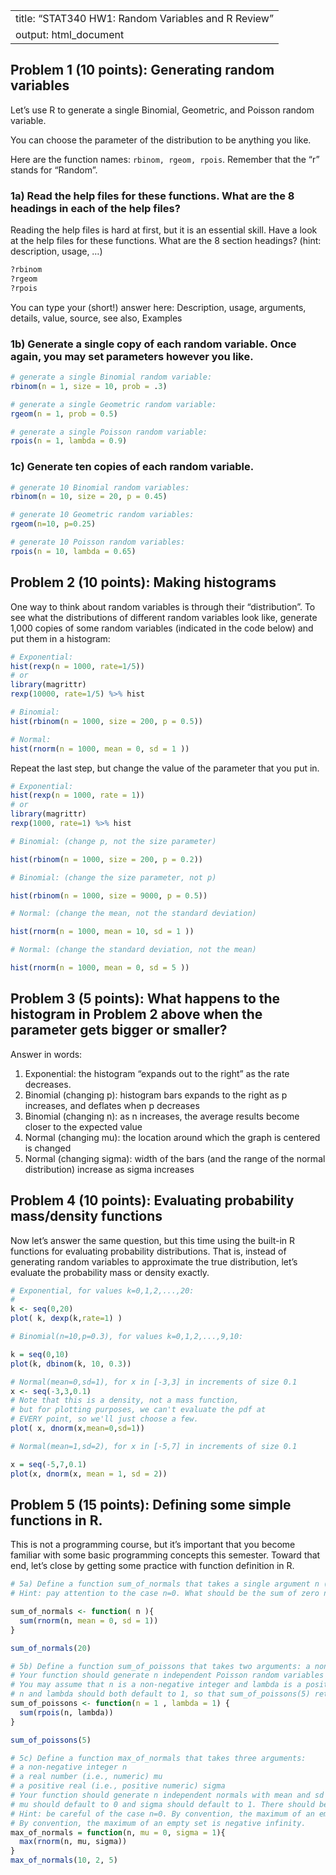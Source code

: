  
---
title: "STAT340 HW1: Random Variables and R Review"
output: html_document
---


## Problem 1 (10 points): Generating random variables

Let's use R to generate a single Binomial, Geometric, and Poisson random variable.

You can choose the parameter of the distribution to be anything you like.  

Here are the function names: `rbinom, rgeom, rpois`.
Remember that the "r" stands for "Random".

### 1a) Read the help files for these functions. What are the 8 headings in each of the help files? 

Reading the help files is hard at first, but it is an essential skill.  Have a look at the help files for these functions. What are the 8 section headings? (hint: description, usage, ...)

```r
?rbinom
?rgeom
?rpois
```

You can type your (short!) answer here: 
  Description, usage, arguments, details, value, source, see also, Examples

### 1b) Generate a single copy of each random variable. Once again, you may set parameters however you like.

```r

# generate a single Binomial random variable:
rbinom(n = 1, size = 10, prob = .3)

# generate a single Geometric random variable:
rgeom(n = 1, prob = 0.5)

# generate a single Poisson random variable:
rpois(n = 1, lambda = 0.9)
```

### 1c) Generate ten copies of each random variable.

```r
# generate 10 Binomial random variables:
rbinom(n = 10, size = 20, p = 0.45)

# generate 10 Geometric random variables:
rgeom(n=10, p=0.25)

# generate 10 Poisson random variables:
rpois(n = 10, lambda = 0.65)
```



## Problem 2 (10 points): Making histograms

One way to think about random variables is through their "distribution".
To see what the distributions of different random variables look like, generate 1,000 copies of some random variables (indicated in the code below) and put them in a histogram:

```r
# Exponential:
hist(rexp(n = 1000, rate=1/5))
# or 
library(magrittr)
rexp(10000, rate=1/5) %>% hist

# Binomial:
hist(rbinom(n = 1000, size = 200, p = 0.5))

# Normal:
hist(rnorm(n = 1000, mean = 0, sd = 1 ))

```

Repeat the last step, but change the value of the parameter that you put in.  

```r

# Exponential:
hist(rexp(n = 1000, rate = 1))
# or 
library(magrittr)
rexp(1000, rate=1) %>% hist

# Binomial: (change p, not the size parameter)

hist(rbinom(n = 1000, size = 200, p = 0.2))

# Binomial: (change the size parameter, not p)

hist(rbinom(n = 1000, size = 9000, p = 0.5))

# Normal: (change the mean, not the standard deviation)

hist(rnorm(n = 1000, mean = 10, sd = 1 ))

# Normal: (change the standard deviation, not the mean)

hist(rnorm(n = 1000, mean = 0, sd = 5 ))

```



## Problem 3 (5 points): What happens to the histogram in Problem 2 above when the parameter gets bigger or smaller?  

Answer in words:

1) Exponential: the histogram "expands out to the right" as the rate decreases.
2) Binomial (changing p): histogram bars expands to the right as p increases, and deflates when p decreases 
3) Binomial (changing n): as n increases, the average results become closer to the expected value 
4) Normal (changing mu): the location around which the graph is centered is changed
5) Normal (changing sigma): width of the bars (and the range of the normal distribution) increase as sigma increases



## Problem 4 (10 points): Evaluating probability mass/density functions

Now let's answer the same question, but this time using the built-in R functions for evaluating probability distributions.
That is, instead of generating random variables to approximate the true distribution, let's evaluate the probability mass or density exactly.

```r
# Exponential, for values k=0,1,2,...,20:
# 
k <- seq(0,20)
plot( k, dexp(k,rate=1) )

# Binomial(n=10,p=0.3), for values k=0,1,2,...,9,10:

k = seq(0,10)
plot(k, dbinom(k, 10, 0.3))

# Normal(mean=0,sd=1), for x in [-3,3] in increments of size 0.1
x <- seq(-3,3,0.1)
# Note that this is a density, not a mass function,
# but for plotting purposes, we can't evaluate the pdf at
# EVERY point, so we'll just choose a few.
plot( x, dnorm(x,mean=0,sd=1))

# Normal(mean=1,sd=2), for x in [-5,7] in increments of size 0.1

x = seq(-5,7,0.1)
plot(x, dnorm(x, mean = 1, sd = 2))
```



## Problem 5 (15 points): Defining some simple functions in R.

This is not a programming course, but it's important that you become familiar with some basic programming concepts this semester.
Toward that end, let's close by getting some practice with function definition in R.

```r
# 5a) Define a function sum_of_normals that takes a single argument n (you may assume that n is a non-negative integer), generates n independent normals with mean 0 and variance 1, and returns their sum.
# Hint: pay attention to the case n=0. What should be the sum of zero normals?

sum_of_normals <- function( n ){
  sum(rnorm(n, mean = 0, sd = 1))
}

sum_of_normals(20)

# 5b) Define a function sum_of_poissons that takes two arguments: a non-negative integer n and a positive real lambda.
# Your function should generate n independent Poisson random variables with shared parameter lambda, and return their sum.
# You may assume that n is a non-negative integer and lambda is a positive real (i.e., numeric)
# n and lambda should both default to 1, so that sum_of_poissons(5) returns the sum of five Pois(1) random variables.
sum_of_poissons <- function(n = 1 , lambda = 1) {
  sum(rpois(n, lambda))
}

sum_of_poissons(5)

# 5c) Define a function max_of_normals that takes three arguments:
# a non-negative integer n
# a real number (i.e., numeric) mu
# a positive real (i.e., positive numeric) sigma
# Your function should generate n independent normals with mean and sd given by mu and sigma, respectively, and return the maximum of those n normal RVs.
# mu should default to 0 and sigma should default to 1. There should be no default value for n.
# Hint: be careful of the case n=0. By convention, the maximum of an empty set (e.g., the maximum of a collection of zero normals) 
# By convention, the maximum of an empty set is negative infinity.
max_of_normals = function(n, mu = 0, sigma = 1){
  max(rnorm(n, mu, sigma))
}
max_of_normals(10, 2, 5)
```
